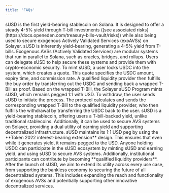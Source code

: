 ```yaml
---
title: 'FAQs'
---
```

<AccordionGroup>
<Accordion title="1. What is sUSD?">
  sUSD is the first yield-bearing stablecoin on Solana. It is designed to offer a steady 4-5% yield through T-bill investments ([see associated risks](https://docs.openeden.com/treasury-bills-vault/risks)) while also being used to secure exogenous Actively Validated Services (exoAVSs) on Solayer.
</Accordion>
<Accordion title="2. How does sUSD generate yield?">
  sUSD is inherently yield-bearing, generating a 4-5% yield from T-bills. 
</Accordion>
<Accordion title="3. What are exogenous AVSs?">
  Exogenous AVSs (Actively Validated Services) are modular systems that run in parallel to Solana, such as oracles, bridges, and rollups. Users can delegate sUSD to help secure these systems and provide them with crypto-economic security. 
</Accordion>
<Accordion title="4. How is sUSD minted?">
  To mint sUSD, a user locks USDC into the system, which creates a quote. This quote specifies the USDC amount, expiry time, and commission rate. A qualified liquidity provider then fulfills the buy order by transferring out the USDC and sending back a wrapped T-Bill as proof. Based on the wrapped T-Bill, the Solayer sUSD Program mints sUSD, which remains pegged 1:1 with USD.
</Accordion>
<Accordion title="5. How does the withdrawal process work?">
  To withdraw, the user sends sUSD to initiate the process. The protocol calculates and sends the corresponding wrapped T-Bill to the qualified liquidity provider, who then fulfills the withdrawal by transferring the USDC back to the user.
</Accordion>
<Accordion title="6. How is sUSD different from other stablecoins?">
  sUSD is a yield-bearing stablecoin, offering users a T-bill-backed yield, unlike traditional stablecoins. Additionally, it can be used to secure AVS systems on Solayer, providing a dual utility of earning yield and supporting decentralized infrastructure.
</Accordion>
<Accordion title="7. How does sUSD maintain its 1:1 peg with USD?">
  sUSD maintains its 1:1 USD peg by using the **Token 2022 interest-bearing extension** design. This ensures that even while it generates yield, it remains pegged to the USD.
</Accordion>
<Accordion title="8. Who can participate in the sUSD ecosystem?">
  Anyone holding USDC can participate in the sUSD ecosystem by minting sUSD and earning yield, and using sUSD to secure AVS systems. Additionally, institutional participants can contribute by becoming **qualified liquidity providers**.
</Accordion>
<Accordion title="9. What happens after sUSD?">
  After the launch of sUSD, we aim to extend its utility across every use case, from supporting the bankless economy to securing the future of all decentralized systems. This includes expanding the reach and functionality of exogenous AVSs and potentially supporting other innovative decentralized services.
</Accordion>
</AccordionGroup>
